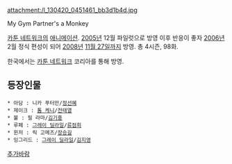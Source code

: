 attachment:/l_130420_0451461_bb3d1b4d.jpg

My Gym Partner's a Monkey

[[카툰 네트워크]]의 [[애니메이션]]. [[2005년]] 12월 파일럿으로 방영 이후 반응이 좋자 [[2006년]] 2월 정식 편성이 되어 [[2008년]] [[11월 27일]]까지 방영. 총 4시즌, 98화.

한국에서는 [[카툰 네트워크]] 코리아를 통해 방영.

== 등장인물 ==
 * 아담 : 니카 푸터만/[[정선혜(성우)|정선혜]]
 * 제이크 : [[톰 케니]]/[[전태열]]
 * 불 : 필 라마/[[김기흥]]
 * 루페 : [[그레이 딜라일]]/[[류점희]]
 * 윈저 : 릭 고메즈/[[장승길]]
 * 잉그리드 : [[그레이 딜라일]]/[[김지영]]

[[추가바람]]
